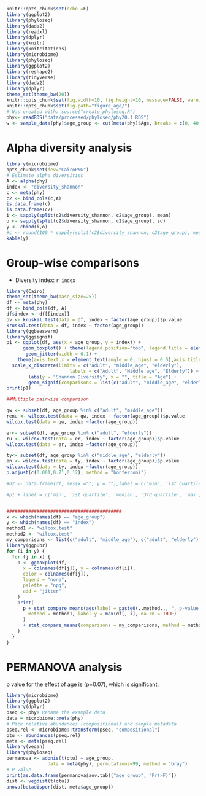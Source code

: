 

```r
knitr::opts_chunk$set(echo =F)
library(ggplot2)
library(phyloseq)
library(dada2)
library(readxl)
library(dplyr)
library(knitr)
library(knitcitations)
library(microbiome)
library(phyloseq)
library(ggplot2)
library(reshape2)
library(tidyverse)
library(dada2)
library(dplyr)
theme_set(theme_bw(20))
knitr::opts_chunk$set(fig.width=10, fig.height=10, message=FALSE, warning=FALSE)
knitr::opts_chunk$set(fig.path="figure_age/")
# Was created with: source("create_phyloseq.R")
phy<- readRDS("data/processed/phyloseq/phy20.1.RDS")
w <- sample_data(phy)$age_group <- cut(meta(phy)$Age, breaks = c(0, 40, 59, Inf), labels = c("adult", "middle_age", "elderly"))
```


# Alpha diversity analysis

```r
library(microbiome)
opts_chunk$set(dev="CairoPNG")
# Estimate alpha diversities
A <- alpha(phy)
index <- "diversity_shannon"
c <- meta(phy)
c2 <- bind_cols(c,A)
is.data.frame(c) 
is.data.frame(c2)
i <- sapply(split(c2$diversity_shannon, c2$age_group), mean)
o <- sapply(split(c2$diversity_shannon, c2$age_group), sd) 
y <- cbind(i,o)
#c <- round(100 * sapply(split(c2$diversity_shannon, c2$age_group), mean),2)
kable(y)
```

# Group-wise comparisons
* Diversity index: `r index`

```r
library(Cairo)
theme_set(theme_bw(base_size=25))
df <- meta(phy)
df <- bind_cols(df, A)
df$index <- df[[index]]
pv <- kruskal.test(data = df, index ~ factor(age_group))$p.value
kruskal.test(data = df, index ~ factor(age_group))
library(ggbeeswarm)
library(ggsignif)
p1 <- ggplot(df, aes(x = age_group, y = index)) +
      geom_boxplot() + theme(legend.position="top", legend.title = element_text("Stats"), fill("**-0.05")) +
       geom_jitter(width = 0.1) +  
	theme(axis.text.x = element_text(angle = 0, hjust = 0.5),axis.title.x = element_text()) +
  scale_x_discrete(limits = c("adult", "middle_age", "elderly"),
                       labels = c("Adult", "Middle age", "Elderly")) + 
        labs(y = "Shannon Diversity", x = "", title = "Age") + 
        geom_signif(comparisons = list(c("adult", "middle_age", "elderly")), map_signif_level = TRUE) 
print(p1)

##Multiple pairwise comparison 

qw <- subset(df, age_group %in% c("adult", "middle_age"))
renu <- wilcox.test(data = qw, index ~ factor(age_group))$p.value
wilcox.test(data = qw, index ~factor(age_group))

er<- subset(df, age_group %in% c("adult", "elderly"))
ru <- wilcox.test(data = er, index ~ factor(age_group))$p.value
wilcox.test(data = er, index ~factor(age_group))

ty<- subset(df, age_group %in% c("middle_age", "elderly"))
en <- wilcox.test(data = ty, index ~ factor(age_group))$p.value
wilcox.test(data = ty, index ~factor(age_group))
p.adjust(c(0.001,0.71,0.12), method = "bonferroni")

#d2 <- data.frame(df, aes(x ="", y = ""),label = c('min', '1st quartile', 'median', '3rd quartile', 'max', 'outlier'))

#p1 + label = c('min', '1st quartile', 'median', '3rd quartile', 'max', 'outlier')


##########################################
x <- which(names(df) == "age_group") 
y <- which(names(df) == "index")
method1 <- "wilcox.test"
method2 <- "wilcox.test" 
my_comparisons <- list(c("adult", "middle_age"), c("adult", "elderly"), c("middle_age", "elderly")) 
library(ggpubr)
for (i in y) {
  for (j in x) {
    p <- ggboxplot(df,
      x = colnames(df[j]), y = colnames(df[i]),
      color = colnames(df[j]),
      legend = "none",
      palette = "npg",
      add = "jitter"
    )
    print(
      p + stat_compare_means(aes(label = paste0(..method.., ", p-value = ", ..p.format..)),
        method = method1, label.y = max(df[, i], na.rm = TRUE)
      )
      + stat_compare_means(comparisons = my_comparisons, method = method2, label = "p.format") # remove if p-value of ANOVA or Kruskal-Wallis test >= alpha
    )
  }
}

```


# PERMANOVA analysis

p value for the effect of age  is (p=0.07), which is significant.

```r
library(microbiome)
library(ggplot2)
library(dplyr)
pseq <- phy# Rename the example data
data = microbiome::meta(phy)
# Pick relative abundances (compositional) and sample metadata 
pseq.rel <- microbiome::transform(pseq, "compositional")
otu <- abundances(pseq.rel)
meta <- meta(pseq.rel)
library(vegan)
library(phyloseq)
permanova <- adonis(t(otu) ~ age_group,
               data = meta(phy), permutations=99, method = "bray")
# P-value
print(as.data.frame(permanova$aov.tab)["age_group", "Pr(>F)"])
dist <- vegdist(t(otu))
anova(betadisper(dist, meta$age_group))
```
